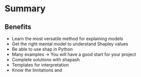 # Summary




## Benefits



- Learn the most versatile method for explaining models
- Get the right mental model to understand Shapley values
- Be able to use shap in Python
- Many examples -> You will have a good start for your project
- Complete solutions with shapash
- Templates for interpretation
- Know the limitations and 

